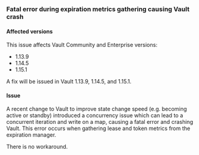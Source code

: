 ### Fatal error during expiration metrics gathering causing Vault crash

#### Affected versions

This issue affects Vault Community and Enterprise versions:
- 1.13.9
- 1.14.5
- 1.15.1

A fix will be issued in Vault 1.13.9, 1.14.5, and 1.15.1.

#### Issue

A recent change to Vault to improve state change speed (e.g. becoming active or standby) introduced a concurrency issue
which can lead to a concurrent iteration and write on a map, causing a fatal error and crashing Vault. This error occurs
when gathering lease and token metrics from the expiration manager.

There is no workaround.


